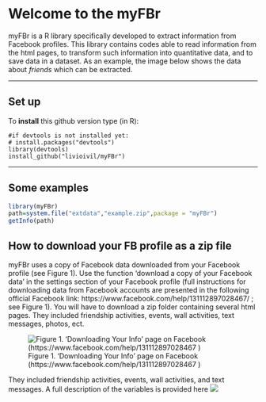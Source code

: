 
# Welcome to the myFBr 
myFBr is a R library specifically developed to extract information from Facebook profiles. This library contains codes able to read information from the html pages, to transform such information into quantitative data, and to save data in a dataset. 
As an example, the image below shows the data about *friends* which can be extracted.


* * *

## Set up

To **install** this github version type (in R):

    #if devtools is not installed yet: 
    # install.packages("devtools") 
    library(devtools)
    install_github("livioivil/myFBr")


* * *

## Some examples

```r
library(myFBr)
path=system.file("extdata","example.zip",package = "myFBr")
getInfo(path)
```

## How to download your FB profile as a zip file

myFBr uses a copy of Facebook data downloaded from your Facebook profile  (see Figure 1). Use the function 'download a copy of your Facebook data' in the settings section of your Facebook profile (full instructions for downloading data from Facebook accounts are presented in the following official Facebook link: https://www.facebook.com/help/131112897028467/ ; see Figure 1). You will have to download a zip folder containing several html pages. They included friendship activities, events, wall activities, text messages, photos, ect.


![Figure 1. 'Downloading Your Info' page on Facebook
(https://www.facebook.com/help/131112897028467 )
](./docs/download.png)


They included friendship activities, events, wall activities, and text messages. A full description of the variables is provided here
![](./docs/table.jpg)
